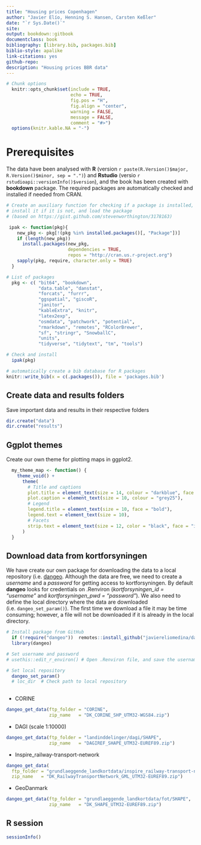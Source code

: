 ```yaml
---
title: "Housing prices Copenhagen"
author: "Javier Elío, Henning S. Hansen, Carsten Keßler"
date: "`r Sys.Date()`"
site: 
output: bookdown::gitbook
documentclass: book
bibliography: [library.bib, packages.bib]
biblio-style: apalike
link-citations: yes
github-repo: 
description: "Housing prices BBR data"
---
```


```r

# Chunk options 
  knitr::opts_chunk$set(include = TRUE,
                        echo = TRUE,
                        fig.pos = "H",
                        fig.align = "center",
                        warning = FALSE,
                        message = FALSE,
                        comment = "#>")
  options(knitr.kable.NA = "-")

```

# Prerequisites {.unnumbered}

The data have been analysed with **R** (version `r paste(R.Version()$major, R.Version()$minor, sep = ".")`) and **Rstudio** (versio `r rstudioapi::versionInfo()$version`), and the book has been created with **bookdown** package. The required packages are automatically checked and installed if needed from CRAN.

```r

# Create an auxiliary function for checking if a package is installed,
# install it if it is not, and load the package
# (based on https://gist.github.com/stevenworthington/3178163) 

 ipak <- function(pkg){
    new_pkg <- pkg[!(pkg %in% installed.packages()[, "Package"])]
    if (length(new_pkg)) 
      install.packages(new_pkg,
                       dependencies = TRUE,
                       repos = "http://cran.us.r-project.org")
    sapply(pkg, require, character.only = TRUE)
  }

# List of packages 
  pkg <- c( "bit64", "bookdown",
            "data.table", "danstat",
            "forcats", "furrr",
            "ggspatial", "giscoR",
            "janitor",
            "kableExtra", "knitr",
            "latex2exp",
            "osmdata", "patchwork", "potential",
            "rmarkdown", "remotes", "RColorBrewer",
            "sf", "stringr", "SnowballC",
            "units",
            "tidyverse", "tidytext", "tm", "tools")

# Check and install
  ipak(pkg)

```

```r

# automatically create a bib database for R packages
knitr::write_bib(x = c(.packages()), file = 'packages.bib')

```

## Create data and results folders {.unnumbered}

Save important data and results in their respective folders

```r

dir.create("data")
dir.create("results")

```

## Ggplot themes {.unnumbered}

Create our own theme for plotting maps in ggplot2.

```r

  my_theme_map <- function() {
    theme_void() +
      theme(
        # Title and captions
        plot.title = element_text(size = 14, colour = "darkblue", face = "bold"),
        plot.caption = element_text(size = 10, colour = "grey25"),
        # Legend
        legend.title = element_text(size = 10, face = "bold"),
        legend.text = element_text(size = 10),
        # Facets
        strip.text = element_text(size = 12, color = "black", face = "italic")
      )
  }

```

## Download data from kortforsyningen {.unnumbered}

We have create our own package for downloading the data to a local repository (i.e. [dangeo](https://github.com/javiereliomedina/dangeo.git). Although the data are free, we need to create a *username* and a *password* for getting access to kortforsyningen. By default **dangeo** looks for credentials on .Renviron (*kortforsyningen_id = "username"* and *kortforsyningen_pwd = "password"*). We also need to define the local directory where the data are downloaded (i.e. `dangeo_set_param()`). The first time we download a file it may be time consuming; however, a file will not be downloaded if it is already in the local directory.

```r

# Install package from GitHub
  if (!require("dangeo"))  remotes::install_github("javiereliomedina/dangeo")
  library(dangeo)

# Set username and password 
# usethis::edit_r_environ() # Open .Renviron file, and save the username (kortforsyningen_id = "username") and password (kortforsyningen_pwd = "password")

# Set local repository
  dangeo_set_param()
  # loc_dir  # Check path to local repository
    
```

- CORINE

```r

dangeo_get_data(ftp_folder = "CORINE",
                zip_name   = "DK_CORINE_SHP_UTM32-WGS84.zip")

```

- DAGI (scale 1:10000) 

```r

dangeo_get_data(ftp_folder = "landinddelinger/dagi/SHAPE",
                zip_name   = "DAGIREF_SHAPE_UTM32-EUREF89.zip")

```

- Inspire_railway-transport-network 

```r

dangeo_get_data(
  ftp_folder = "grundlaeggende_landkortdata/inspire_railway-transport-network",
  zip_name   = "DK_RailwayTransportNetwork_GML_UTM32-EUREF89.zip")

```

- GeoDanmark 

```r

dangeo_get_data(ftp_folder = "grundlaeggende_landkortdata/fot/SHAPE",
                zip_name   = "DK_SHAPE_UTM32-EUREF89.zip")

```

## R session {-}

```r

sessionInfo()

```
